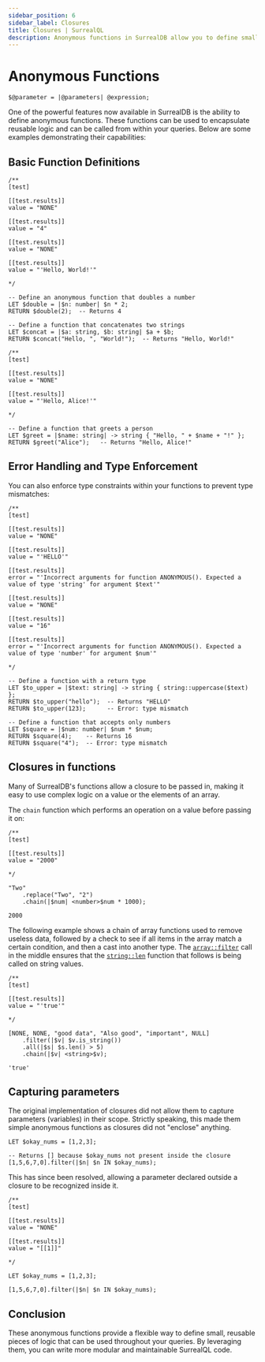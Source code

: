 ```yaml
---
sidebar_position: 6
sidebar_label: Closures
title: Closures | SurrealQL
description: Anonymous functions in SurrealDB allow you to define small, reusable pieces of logic that can be used throughout your queries.
---
```


# Anonymous Functions

<Since v="v2.0.0" />

```syntax title="SurrealQL Syntax"
$@parameter = |@parameters| @expression;
```

One of the powerful features now available in SurrealDB is the ability to define anonymous functions. These functions can be used to encapsulate reusable logic and can be called from within your queries. Below are some examples demonstrating their capabilities:

## Basic Function Definitions

```surql
/**
[test]

[[test.results]]
value = "NONE"

[[test.results]]
value = "4"

[[test.results]]
value = "NONE"

[[test.results]]
value = "'Hello, World!'"

*/

-- Define an anonymous function that doubles a number
LET $double = |$n: number| $n * 2;
RETURN $double(2);  -- Returns 4

-- Define a function that concatenates two strings
LET $concat = |$a: string, $b: string| $a + $b;
RETURN $concat("Hello, ", "World!");  -- Returns "Hello, World!"
```

```surql
/**
[test]

[[test.results]]
value = "NONE"

[[test.results]]
value = "'Hello, Alice!'"

*/

-- Define a function that greets a person
LET $greet = |$name: string| -> string { "Hello, " + $name + "!" };
RETURN $greet("Alice");   -- Returns "Hello, Alice!"
```

## Error Handling and Type Enforcement

You can also enforce type constraints within your functions to prevent type mismatches:

```surql
/**
[test]

[[test.results]]
value = "NONE"

[[test.results]]
value = "'HELLO'"

[[test.results]]
error = "'Incorrect arguments for function ANONYMOUS(). Expected a value of type 'string' for argument $text'"

[[test.results]]
value = "NONE"

[[test.results]]
value = "16"

[[test.results]]
error = "'Incorrect arguments for function ANONYMOUS(). Expected a value of type 'number' for argument $num'"

*/

-- Define a function with a return type
LET $to_upper = |$text: string| -> string { string::uppercase($text) };
RETURN $to_upper("hello");  -- Returns "HELLO"
RETURN $to_upper(123);      -- Error: type mismatch

-- Define a function that accepts only numbers
LET $square = |$num: number| $num * $num;
RETURN $square(4);    -- Returns 16
RETURN $square("4");  -- Error: type mismatch
```

## Closures in functions

Many of SurrealDB's functions allow a closure to be passed in, making it easy to use complex logic on a value or the elements of an array.

The `chain` function which performs an operation on a value before passing it on:

```surql
/**
[test]

[[test.results]]
value = "2000"

*/

"Two"
    .replace("Two", "2")
    .chain(|$num| <number>$num * 1000);
```

```surql title="Response"
2000
```

The following example shows a chain of array functions used to remove useless data, followed by a check to see if all items in the array match a certain condition, and then a cast into another type. The [`array::filter`](/docs/surrealql/functions/database/array#arrayfilter) call in the middle ensures that the [`string::len`](/docs/surrealql/functions/database/string#stringlen) function that follows is being called on string values.

```surql
/**
[test]

[[test.results]]
value = "'true'"

*/

[NONE, NONE, "good data", "Also good", "important", NULL]
    .filter(|$v| $v.is_string())
    .all(|$s| $s.len() > 5)
    .chain(|$v| <string>$v);
```

```surql title="Response"
'true'
```

## Capturing parameters

<Since v="v3.0.0-alpha.11" />

The original implementation of closures did not allow them to capture parameters (variables) in their scope. Strictly speaking, this made them simple anonymous functions as closures did not "enclose" anything.

```surql
LET $okay_nums = [1,2,3];

-- Returns [] because $okay_nums not present inside the closure
[1,5,6,7,0].filter(|$n| $n IN $okay_nums);
```

This has since been resolved, allowing a parameter declared outside a closure to be recognized inside it.

```surql
/**
[test]

[[test.results]]
value = "NONE"

[[test.results]]
value = "[[1]]"

*/

LET $okay_nums = [1,2,3];

[1,5,6,7,0].filter(|$n| $n IN $okay_nums);
```

## Conclusion

These anonymous functions provide a flexible way to define small, reusable pieces of logic that can be used throughout your queries. By leveraging them, you can write more modular and maintainable SurrealQL code.
